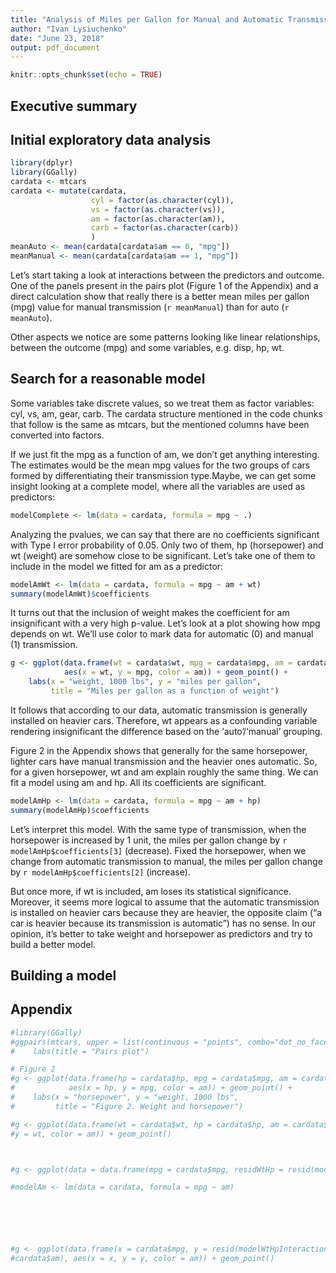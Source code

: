 ```yaml
---
title: "Analysis of Miles per Gallon for Manual and Automatic Transmission"
author: "Ivan Lysiuchenko"
date: "June 23, 2018"
output: pdf_document
---
```


```r
knitr::opts_chunk$set(echo = TRUE)
```



## Executive summary


## Initial exploratory data analysis

```r
library(dplyr)
library(GGally)
cardata <- mtcars
cardata <- mutate(cardata, 
                  cyl = factor(as.character(cyl)),
                  vs = factor(as.character(vs)),
                  am = factor(as.character(am)),
                  carb = factor(as.character(carb))
                  )
meanAuto <- mean(cardata[cardata$am == 0, "mpg"])
meanManual <- mean(cardata[cardata$am == 1, "mpg"])
```

Let's start taking a look at interactions between the predictors and outcome.
One of the panels present in the pairs plot (Figure 1 of the Appendix) and a direct
calculation show that really there is a better mean miles per gallon (mpg)
value for manual transmission (`r meanManual`) than for auto (`r meanAuto`).

Other aspects we notice are some patterns looking like linear relationships,
between the outcome (mpg) and some variables, e.g. disp, hp, wt.

## Search for a reasonable model

Some variables take discrete values, so we treat them as factor variables:
cyl, vs, am, gear, carb. The cardata structure mentioned in the code chunks
that follow is the same as mtcars, but the mentioned columns have been converted 
into factors.

If we just fit the mpg as a function of am, we don't get anything interesting.
The estimates would be the mean mpg values for the two groups of cars formed
by differentiating their transmission type.Maybe, we can get some insight looking 
at a complete model, where all the variables are used as predictors:

```r
modelComplete <- lm(data = cardata, formula = mpg ~ .)
```

Analyzing the pvalues, we can say that there are no coefficients significant
with Type I error probability of 0.05. Only two of them, hp (horsepower)
and wt (weight) are somehow close to be significant. Let's take one of them 
to include in the model we fitted for am as a predictor:

```r
modelAmWt <- lm(data = cardata, formula = mpg ~ am + wt)
summary(modelAmWt)$coefficients
```

It turns out that the inclusion of weight makes the coefficient for am insignificant
with a very high p-value. Let's look at a plot showing how mpg depends on wt. We'll
use color to mark data for automatic (0) and manual (1) transmission.

```r
g <- ggplot(data.frame(wt = cardata$wt, mpg = cardata$mpg, am = cardata$am), 
            aes(x = wt, y = mpg, color = am)) + geom_point() + 
    labs(x = "weight, 1000 lbs", y = "miles per gallon",
         title = "Miles per gallon as a function of weight")
```

It follows that according to our data, automatic transmission is generally 
installed on heavier cars. Therefore, wt appears as a confounding variable rendering
insignificant the difference based on the 'auto'/'manual' grouping.

Figure 2 in the Appendix shows that generally for the same horsepower, lighter cars
have manual transmission and the heavier ones automatic. So, for a given horsepower,
wt and am explain roughly the same thing. We can fit a model using am and hp.
All its coefficients are significant.

```r
modelAmHp <- lm(data = cardata, formula = mpg ~ am + hp)
summary(modelAmHp)$coefficients
```

Let's interpret this model. With the same type of transmission, when the horsepower
is increased by 1 unit, the miles per gallon change by `r modelAmHp$coefficients[3]`
(decrease).
Fixed the horsepower, when we change from automatic transmission to manual,
the miles per gallon change by `r modelAmHp$coefficients[2]` (increase).

But once more, if wt is included, am loses its statistical significance. 
Moreover, it seems more logical to assume that the automatic transmission is
installed on heavier cars because they are heavier, the opposite claim 
("a car is heavier because its transmission is automatic") has no sense. In our opinion, it's better to take weight and horsepower as predictors and try 
to build a better model.

## Building a model




## Appendix

```r
#library(GGally)
#ggpairs(mtcars, upper = list(continuous = "points", combo="dot_no_facet")) + 
#    labs(title = "Pairs plot")
```


```r


# Figure 2
#g <- ggplot(data.frame(hp = cardata$hp, mpg = cardata$mpg, am = cardata$am), 
#            aes(x = hp, y = mpg, color = am)) + geom_point() + 
#    labs(x = "horsepower", y = "weight, 1000 lbs", 
#         title = "Figure 2. Weight and horsepower")

#g <- ggplot(data.frame(wt = cardata$wt, hp = cardata$hp, am = cardata$am), aes(x = hp, 
#y = wt, color = am)) + geom_point()



#g <- ggplot(data = data.frame(mpg = cardata$mpg, residWtHp = resid(modelWtHp), residWtHpInteraction = resid(modelWtHpInteraction), residAmHp = resid(modelAmHp))) + geom_line(aes(x = mpg, y = residWtHp), color = "blue") + geom_line(aes(x = mpg, y = residWtHpInteraction), color = "red") + geom_line(aes(x = mpg, y = residAmHp), color = "green")

```


```r
#modelAm <- lm(data = cardata, formula = mpg ~ am)






#g <- ggplot(data.frame(x = cardata$mpg, y = resid(modelWtHpInteraction), am = 
#cardata$am), aes(x = x, y = y, color = am)) + geom_point()
```